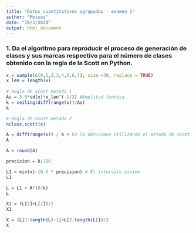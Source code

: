 ```yaml
---
title: "Datos cuantitativos agrupados - examen 1"
author: "Moises"
date: "10/3/2020"
output: html_document
---
```


### 1. Da el algoritmo para reproducir el proceso de generación de clases y sus marcas respectivo para el número de clases obtenido con la regla de la Scott en  Python.
```r

x = sample(c(0,1,2,3,4,5,6,7), size =30, replace = TRUE)
x_len = length(x)
  
# Regla de Scott metodo 1
As = 3.5*sd(x)*x_len^(-1/3) #Amplitud teórica
k = ceiling(diff(range(x))/As)
k

# Regla de Scott metodo 2
nclass.scott(x)

A = diff(range(x)) / k # k3 lo obtuvimos Utilizando el metodo de scott
A

A = round(A)

precision = k/100

L1 = min(x)-(0.5 * precision) # El intervalo minimo
L1

L = L1 + A*(0:k)
L

X1 = (L[1]+L[2])/2
X1

X = (L[1:length(L)-1]+L[2:length(L)])/2
X

```

